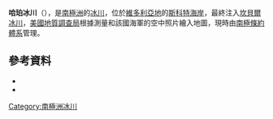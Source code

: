 {{coord|73|52|S|163|5|E|source:GNIS|display=title}}

'''哈珀冰川'''（{{lang-en|Harper Glacier}}），是[[南極洲|南極洲]]的[[冰川|冰川]]，位於[[維多利亞地|維多利亞地]]的[[斯科特海岸|斯科特海岸]]，最終注入[[坎貝爾冰川|坎貝爾冰川]]，[[美國地質調查局|美國地質調查局]]根據測量和該國海軍的空中照片繪入地圖，現時由[[南極條約體系|南極條約體系]]管理。

==參考資料==
*{{cite gnis | type = antarid | id = 6401| name = Harper Glacier | accessdate = 2012-05-24}}
*{{usgs-gazetteer|id=6401}}

{{DEFAULTSORT:Harper Glacier}}
[[Category:南極洲冰川|Category:南極洲冰川]]


{{ScottCoast-geo-stub}}
